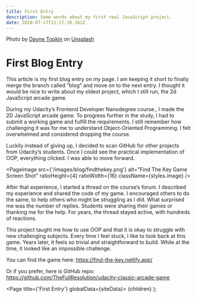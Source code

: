 ```yaml
---
title: First Entry
description: Some words about my first real JavaScript project.
date: 2020-07-17T12:17:39.161Z
---
```



<div className={styles.wrapper}>
  <PageImage
    src={'/images/blog/just_start.jpg'}
    alt="banner"
    ratioHeight={4}
    ratioWidth={16}
    className={styles.banner}
    objectPosition={'50% 100%'}
  />

Photo by [Dayne
Topkin](https://unsplash.com/@dtopkin1?utm_source=unsplash&utm_medium=referral&utm_content=creditCopyText)
on
[Unsplash](https://unsplash.com/s/photos/start?utm_source=unsplash&utm_medium=referral&utm_content=creditCopyText)

</div>

# First Blog Entry

This article is my first blog entry on my page. I am keeping it short to finally merge the branch called “blog” and move on to the next entry. I thought it would be nice to write about my oldest project, which I still run, the 2d JavaScript arcade game.

During my Udacity’s Frontend Developer Nanodegree course., I made the 2D JavaScript arcade game. To progress further in the study, I had to submit a working game and fulfill the requirements. I still remember how challenging it was for me to understand Object-Oriented Programming. I felt overwhelmed and considered dropping the course.

Luckily instead of giving up, I decided to scan GitHub for other projects from Udacity’s students. Once I could see the practical implementation of OOP, everything clicked. I was able to move forward.

<PageImage
  src={'/images/blog/findthekey.png'}
  alt="Find The Key Game Screen Shot"
  ratioHeight={4}
  ratioWidth={16}
  className={styles.image}
/>

After that experience, I started a thread on the course’s forum. I described my experience and shared the code of my game. I encouraged others to do the same, to help others who might be struggling as I did. What surprised me was the number of replies. Students were sharing their games or thanking me for the help.  For years, the thread stayed active, with hundreds of reactions.

This project taught me how to use OOP and that it is okay to struggle with new challenging subjects. Every time I feel stuck, I like to look back at this game. Years later, it feels so trivial and straightforward to build. While at the time, it looked like an impossible challenge.

You can find the game here: <https://find-the-key.netlify.app/>

Or if you prefer, here is GitHub repo: <https://github.com/TheFullResolution/udacity-classic-arcade-game>

  <Page title={'First Entry'} globalData={siteData}>
    {children}
  </Page>
);
